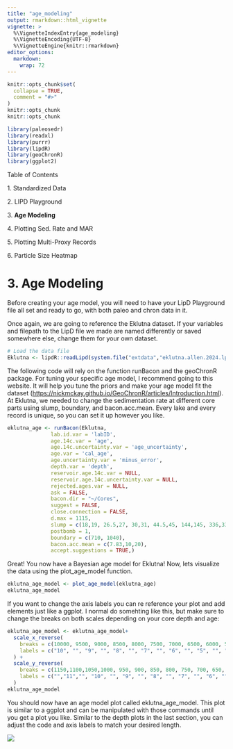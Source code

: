 ```yaml
---
title: "age_modeling"
output: rmarkdown::html_vignette
vignette: >
  %\VignetteIndexEntry{age_modeling}
  %\VignetteEncoding{UTF-8}
  %\VignetteEngine{knitr::rmarkdown}
editor_options: 
  markdown: 
    wrap: 72
---
```


```r
knitr::opts_chunk$set(
  collapse = TRUE,
  comment = "#>"
)
knitr::opts_chunk
knitr::opts_chunk
```

```r
library(paleosedr)
library(readxl)
library(purrr)
library(lipdR)
library(geoChronR)
library(ggplot2)
```

Table of Contents

1\. Standardized Data

2\. LIPD Playground

3\. **Age Modeling**

4\. Plotting Sed. Rate and MAR

5\. Plotting Multi-Proxy Records

6\. Particle Size Heatmap

# 3. Age Modeling

Before creating your age model, you will need to have your LipD
Playground file all set and ready to go, with both paleo and chron data
in it.

Once again, we are going to reference the Eklutna dataset. If your
variables and filepath to the LipD file we made are named differently or
saved somewhere else, change them for your own dataset.

```r
# Load the data file
Eklutna <- lipdR::readLipd(system.file("extdata","eklutna.allen.2024.lpd", package = "paleosedr", mustWork = TRUE))
```

The following code will rely on the function runBacon and the geoChronR
package. For tuning your specific age model, I recommend going to this
website. It will help you tune the priors and make your age model fit
the dataset
(<https://nickmckay.github.io/GeoChronR/articles/Introduction.html>). At
Eklutna, we needed to change the sedimentation rate at different core
parts using slump, boundary, and bacon.acc.mean. Every lake and every
record is unique, so you can set it up however you like.

```r
eklutna_age <- runBacon(Eklutna,
              lab.id.var = 'labID',
              age.14c.var = 'age', 
              age.14c.uncertainty.var = 'age_uncertainty',
              age.var = 'cal_age', 
              age.uncertainty.var = 'minus_error', 
              depth.var = 'depth', 
              reservoir.age.14c.var = NULL, 
              reservoir.age.14c.uncertainty.var = NULL, 
              rejected.ages.var = NULL,
              ask = FALSE,
              bacon.dir = "~/Cores",
              suggest = FALSE,
              close.connection = FALSE,
              d.max = 1115,
              slump = c(18,19, 26.5,27, 30,31, 44.5,45, 144,145, 336,337, 438,439, 747,748),
              postbomb = 1,
              boundary = c(710, 1040),
              bacon.acc.mean = c(7.83,10,20),
              accept.suggestions = TRUE,)
```

Great! You now have a Bayesian age model for Eklutna! Now, lets
visualize the data using the plot_age_model function.

```r
eklutna_age_model <- plot_age_model(eklutna_age)
eklutna_age_model
```
If you want to change the axis labels you can re reference your plot and add elements just like a ggplot. I normal do somehting like this, but make sure to change the breaks on both scales depending on your core depth and age:
```r
eklutna_age_model <- eklutna_age_model+
  scale_x_reverse(
    breaks = c(10000, 9500, 9000, 8500, 8000, 7500, 7000, 6500, 6000, 5500, 5000, 4500, 4000, 3500, 3000, 2500, 2000, 1500, 1000, 500, 0),
    labels = c("10", "", "9", "", "8", "", "7", "", "6", "", "5", "", "4", "", "3", "", "2", "", "1", "", "0")
  ) +
  scale_y_reverse(
    breaks = c(1150,1100,1050,1000, 950, 900, 850, 800, 750, 700, 650, 600, 550, 500, 450, 400, 350, 300, 250, 200, 150, 100, 50, 0),
    labels = c("","11","", "10", "", "9", "", "8", "", "7", "", "6", "", "5", "", "4", "", "3", "", "2", "", "1", "", "0")
  ) 
eklutna_age_model
```


You should now have an age model plot called eklutna_age_model. This
plot is similar to a ggplot and can be manipulated with those commands
until you get a plot you like. Similar to the depth plots in the last
section, you can adjust the code and axis labels to match your desired
length.

![](images/age_model.png)

